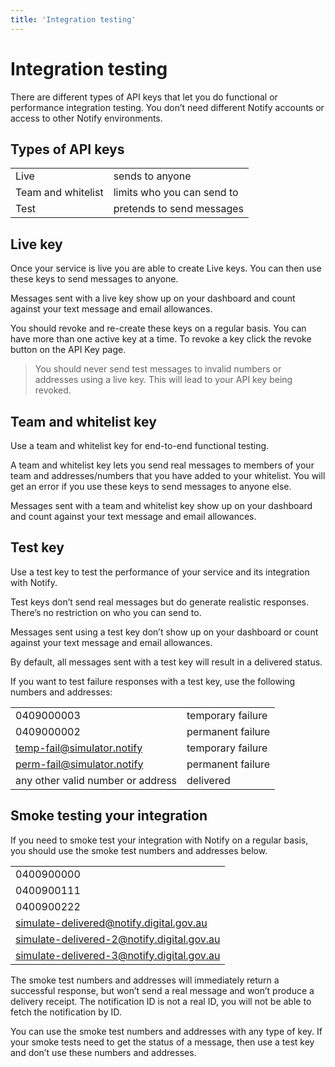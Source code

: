 ```yaml
---
title: 'Integration testing'
---
```



# Integration testing

There are different types of API keys that let you do functional or performance integration testing. You don’t need different Notify accounts or access to other Notify environments.

<Contents />

## Types of API keys

|                    |                            |
| ------------------ | -------------------------- |
| Live               | sends to anyone            |
| Team and whitelist | limits who you can send to |
| Test               | pretends to send messages  |

## Live key

Once your service is live you are able to create Live keys. You can then use these keys to send messages to anyone.

Messages sent with a live key show up on your dashboard and count against your text message and email allowances.

You should revoke and re-create these keys on a regular basis. You can have more than one active key at a time. To revoke a key click the revoke button on the API Key page.

> You should never send test messages to invalid numbers or addresses using a live key. This will lead to your API key being revoked.

## Team and whitelist key

Use a team and whitelist key for end-to-end functional testing.

A team and whitelist key lets you send real messages to members of your team and addresses/numbers that you have added to your whitelist. You will get an error if you use these keys to send messages to anyone else.

Messages sent with a team and whitelist key show up on your dashboard and count against your text message and email allowances.

## Test key

Use a test key to test the performance of your service and its integration with Notify.

Test keys don’t send real messages but do generate realistic responses. There’s no restriction on who you can send to.

Messages sent using a test key don’t show up on your dashboard or count against your text message and email allowances.

By default, all messages sent with a test key will result in a delivered status.

If you want to test failure responses with a test key, use the following numbers and addresses:

|                                   |                   |
| --------------------------------- | ----------------- |
| 0409000003                        | temporary failure |
| 0409000002                        | permanent failure |
| temp-fail@simulator.notify        | temporary failure |
| perm-fail@simulator.notify        | permanent failure |
| any other valid number or address | delivered         |

## Smoke testing your integration

If you need to smoke test your integration with Notify on a regular basis, you should use the smoke test numbers and addresses below.

|                                            |
| ------------------------------------------ |
| 0400900000                                 |
| 0400900111                                 |
| 0400900222                                 |
| simulate-delivered@notify.digital.gov.au   |
| simulate-delivered-2@notify.digital.gov.au |
| simulate-delivered-3@notify.digital.gov.au |

The smoke test numbers and addresses will immediately return a successful response, but won’t send a real message and won’t produce a delivery receipt. The notification ID is not a real ID, you will not be able to fetch the notification by ID.

You can use the smoke test numbers and addresses with any type of key. If your smoke tests need to get the status of a message, then use a test key and don’t use these numbers and addresses.
